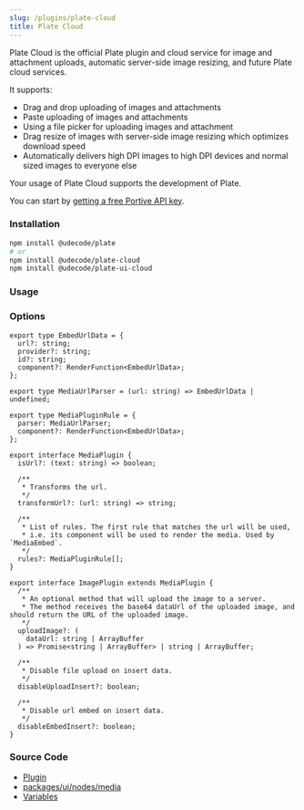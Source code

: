 ```yaml
---
slug: /plugins/plate-cloud
title: Plate Cloud
---
```


Plate Cloud is the official Plate plugin and cloud service for image and attachment uploads, automatic server-side image resizing, and future Plate cloud services.

It supports:

- Drag and drop uploading of images and attachments
- Paste uploading of images and attachments
- Using a file picker for uploading images and attachment
- Drag resize of images with server-side image resizing which optimizes download speed
- Automatically delivers high DPI images to high DPI devices and normal sized images to everyone else

Your usage of Plate Cloud supports the development of Plate.

You can start by [getting a free Portive API key](https://admin.portive.com/).

### Installation

```bash npm2yarn
npm install @udecode/plate
# or
npm install @udecode/plate-cloud
npm install @udecode/plate-ui-cloud
```

### Usage


<CloudSandpack />

### Options

```tsx
export type EmbedUrlData = {
  url?: string;
  provider?: string;
  id?: string;
  component?: RenderFunction<EmbedUrlData>;
};

export type MediaUrlParser = (url: string) => EmbedUrlData | undefined;

export type MediaPluginRule = {
  parser: MediaUrlParser;
  component?: RenderFunction<EmbedUrlData>;
};

export interface MediaPlugin {
  isUrl?: (text: string) => boolean;

  /**
   * Transforms the url.
   */
  transformUrl?: (url: string) => string;

  /**
   * List of rules. The first rule that matches the url will be used,
   * i.e. its component will be used to render the media. Used by `MediaEmbed`.
   */
  rules?: MediaPluginRule[];
}

export interface ImagePlugin extends MediaPlugin {
  /**
   * An optional method that will upload the image to a server.
   * The method receives the base64 dataUrl of the uploaded image, and should return the URL of the uploaded image.
   */
  uploadImage?: (
    dataUrl: string | ArrayBuffer
  ) => Promise<string | ArrayBuffer> | string | ArrayBuffer;

  /**
   * Disable file upload on insert data.
   */
  disableUploadInsert?: boolean;

  /**
   * Disable url embed on insert data.
   */
  disableEmbedInsert?: boolean;
}
```

### Source Code

- [Plugin](https://github.com/udecode/plate/blob/main/packages/media/src/createMediaEmbedPlugin.ts)
- [packages/ui/nodes/media](https://github.com/udecode/plate/tree/main/packages/ui/nodes/media/src)
- [Variables](https://github.com/udecode/plate/blob/main/examples/src)
